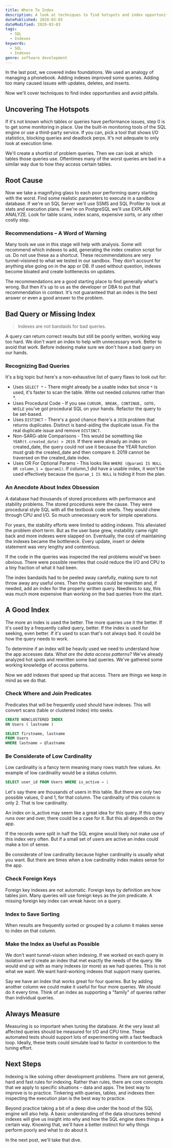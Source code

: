 ```yaml
---
title: Where To Index
description: A look at techniques to find hotspots and index opportunities. We'll cover some things to keep in mind to avoid over indexing, and when indexing is the wrong solution.
datePublished: 2020-03-03
dateModified: 2020-03-03
tags:
  - SQL
  - Indexes
keywords:
  - SQL
  - Indexes
genre: software development
---
```



In the <A to="/indexes-intro">last post</A>, we covered index foundations. We used an analogy of managing a phonebook. Adding indexes improved some queries. Adding too many caused issues with updates, deletes, and inserts.

Now we'll cover techniques to find index opportunities and avoid pitfalls.

## Uncovering The Hotspots

If it's not known which tables or queries have performance issues, step 0 is to get some monitoring in place. Use the built-in monitoring tools of the SQL engine or use a third-party service. If you can, pick a tool that shows I/O statistics, blocking queries and deadlock perps. It's not adequate to only look at execution time.

We'll create a shortlist of problem queries. Then we can look at which tables those queries use. Oftentimes many of the worst queries are bad in a similar way due to how they access certain tables.

## Root Cause

Now we take a magnifying glass to each poor performing query starting with the worst. Find some realistic parameters to execute in a sandbox database. If we're on SQL Server we'll use SSMS and SQL Profiler to look at stats and execution plans. If we're on PostgreSQL we'll use EXPLAIN ANALYZE. Look for table scans, index scans, expensive sorts, or any other costly step.

### Recommendations – A Word of Warning

Many tools we use in this stage will help with analysis. Some will recommend which indexes to add, generating the index creation script for us. Do not use these as a shortcut. These recommendations are very tunnel-visioned to what we tested in our sandbox. They don't account for anything else going on in the app or DB. If used without question, indexes become bloated and create bottlenecks on updates.

The recommendations are a good starting place to find generally what's wrong. But then it's up to us as the developer or DBA to put that recommendation in context. It's not guaranteed that an index is the best answer or even a good answer to the problem.

## Bad Query or Missing Index

> Indexes are not bandaids for bad queries.

A query can return correct results but still be poorly written, working way too hard. We don't want an index to help with unnecessary work. Better to avoid that work. Before indexing make sure we don't have a bad query on our hands.

### Recognizing Bad Queries

It's a big topic but here's a non-exhaustive list of query flaws to look out for:

- Uses `SELECT *` - There might already be a usable index but since `*` is used, it's faster to scan the table. Write out needed columns rather than \*.
- Uses Procedural Code - If you see `CURSOR, BREAK, CONTINUE, GOTO, WHILE` you've got procedural SQL on your hands. Refactor the query to be set-based.
- Uses `DISTINCT` - There's a good chance there's a `JOIN` problem that returns duplicates. Distinct is band-aiding the duplicate issue. Fix the real duplicate issue and remove `DISTINCT`.
- Non-SARG-able Comparisons - This would be something like `YEAR(t.created_date) > 2019`. If there were already an index on created_date, the query could not use it because the YEAR function must grab the created_date and then compare it. 2019 cannot be traversed on the created_date index.
- Uses OR For Optional Params - This looks like `WHERE (@param1 IS NULL OR column_1 = @param1)`. If column_1 did have a usable index, it won't be used effectively because the `@param_1 IS NULL` is hiding it from the plan.

### An Anecdote About Index Obsession

A database had thousands of stored procedures with performance and stability problems. The stored procedures were the cause. They were procedural style SQL with all the textbook code smells. They would chew through CPU and I/O. So much unnecessary work for simple operations.

For years, the stability efforts were limited to adding indexes. This alleviated the problem short term. But as the user base grew, instability came right back and more indexes were slapped on. Eventually, the cost of maintaining the indexes became the bottleneck. Every update, insert or delete statement was very lengthy and contentious.

If the code in the queries was inspected the real problems would've been obvious. There were possible rewrites that could reduce the I/O and CPU to a tiny fraction of what it had been.

The index bandaids had to be peeled away carefully, making sure to not throw away any useful ones. Then the queries could be rewritten and, if needed, add an index for the properly written query. Needless to say, this was much more expensive than working on the bad queries from the start.

## A Good Index

The more an index is used the better. The more queries use it the better. If it's used by a frequently called query, better. If the index is used for seeking, even better. If it's used to scan that's not always bad. It could be how the query needs to work.

To determine if an index will be heavily used we need to understand how the app accesses data. W*hat are the data access patterns?* We've already analyzed hot spots and rewritten some bad queries. We've gathered some working knowledge of access patterns.

Now we add indexes that speed up that access. There are things we keep in mind as we do that.

### Check Where and Join Predicates

Predicates that will be frequently used should have indexes. This will convert scans (table or clustered index) into seeks.

```sql
CREATE NONCLUSTERED INDEX
ON Users ( lastname )

SELECT firstname, lastname
FROM Users
WHERE lastname = @lastname
```

### Be Considerate of Low Cardinality

Low cardinality is a fancy term meaning many rows match few values. An example of low cardinality would be a status column.

```sql
SELECT user_id FROM Users WHERE is_active = 1
```

Let's say there are thousands of users in this table. But there are only two possible values, 0 and 1, for that column. The cardinality of this column is only 2. That is low cardinality.

An index on is_active may seem like a great idea for this query. If this query runs over and over, there could be a case for it. But this all depends on the app.

If the records were split in half the SQL engine would likely not make use of this index very often. But if a small set of users are active an index could make a ton of sense.

Be considerate of low cardinality because higher cardinality is usually what you want. But there are times when a low cardinality index makes sense for the app.

### Check Foreign Keys

Foreign key indexes are not automatic. Foreign keys by definition are how tables join. Many queries will use foreign keys as the join predicate. A missing foreign key index can wreak havoc on a query.

### Index to Save Sorting

When results are frequently sorted or grouped by a column it makes sense to index on that column.

### Make the Index as Useful as Possible

We don't want tunnel-vision when indexing. If we worked on each query in isolation we'd create an index that met exactly the needs of the query. We would end up with as many indexes (or more) as we had queries. This is not what we want. We want hard-working indexes that support many queries.

Say we have an index that works great for four queries. But by adding another column we could make it useful for four more queries. We should do it every time. Think of an index as supporting a "family" of queries rather than individual queries.

## Always Measure

Measuring is so important when tuning the database. At the very least all affected queries should be measured for I/O and CPU time. These automated tests should support lots of experimenting with a fast feedback loop. Ideally, these tests could simulate load to factor in contention to the tuning effort.

## Next Steps

Indexing is like solving other development problems. There are not general, hard and fast rules for indexing. Rather than rules, there are core concepts that we apply to specific situations – data and apps. The best way to improve is to practice. Tinkering with queries, tables, and indexes then inspecting the execution plan is the best way to practice.

Beyond practice taking a bit of a deep dive under the hood of the SQL engine will also help. A basic understanding of the data structures behind indexes will give us insight into why and how the SQL engine does things a certain way. Knowing that, we'll have a better instinct for why things perform poorly and what to do about it.

In the next post, we'll take that dive.
